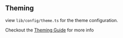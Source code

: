 ## Theming

view `lib/config/theme.ts` for the theme configuration.

Checkout the [Theming Guide](https://mantine.dev/theming/theme-object/) for more info
